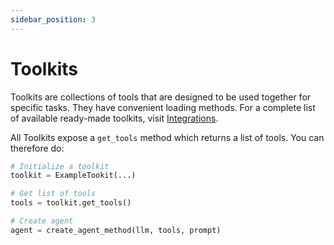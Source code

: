 ```yaml
---
sidebar_position: 3
---
```

# Toolkits


Toolkits are collections of tools that are designed to be used together for specific tasks. They have convenient loading methods.
For a complete list of available ready-made toolkits, visit [Integrations](/docs/integrations/toolkits/).

All Toolkits expose a `get_tools` method which returns a list of tools.
You can therefore do:

```python
# Initialize a toolkit
toolkit = ExampleTookit(...)

# Get list of tools
tools = toolkit.get_tools()

# Create agent
agent = create_agent_method(llm, tools, prompt)
```
